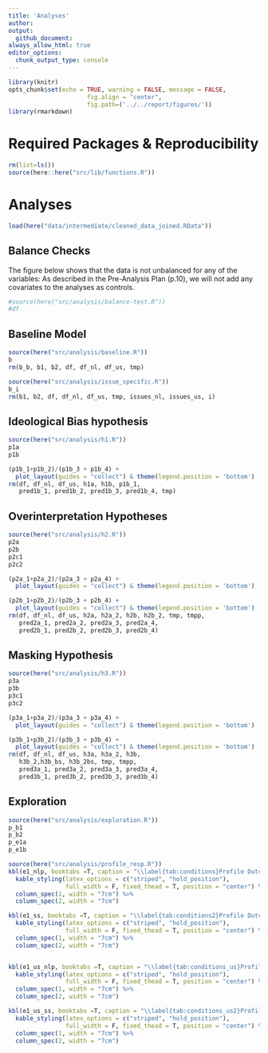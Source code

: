 ```yaml
---
title: 'Analyses'
author: 
output: 
  github_document:
always_allow_html: true
editor_options: 
  chunk_output_type: console
---
```


```r
library(knitr)
opts_chunk$set(echo = TRUE, warning = FALSE, message = FALSE,
                      fig.align = "center",
                      fig.path=('../../report/figures/'))
library(rmarkdown)
```

# Required Packages &amp; Reproducibility
```r
rm(list=ls())
source(here::here("src/lib/functions.R"))
```

# Analyses
```r
load(here("data/intermediate/cleaned_data_joined.RData"))
```

## Balance Checks

The figure below shows that the data is not unbalanced for any of the variables: As described in the Pre-Analysis Plan (p.10), we will not add any covariates to the analyses as controls.

```r
#source(here("src/analysis/balance-test.R"))
#df
```

## Baseline Model
```r
source(here("src/analysis/baseline.R"))
b
rm(b_b, b1, b2, df, df_nl, df_us, tmp)
```

```r
source(here("src/analysis/issue_specific.R"))
b_i
rm(b1, b2, df, df_nl, df_us, tmp, issues_nl, issues_us, i)
```

## Ideological Bias hypothesis
```r
source(here("src/analysis/h1.R"))
p1a
p1b

(p1b_1+p1b_2)/(p1b_3 + p1b_4) + 
  plot_layout(guides = "collect") & theme(legend.position = 'bottom')
rm(df, df_nl, df_us, h1a, h1b, p1b_1, 
   pred1b_1, pred1b_2, pred1b_3, pred1b_4, tmp)
```

## Overinterpretation Hypotheses
```r
source(here("src/analysis/h2.R"))
p2a
p2b
p2c1
p2c2

(p2a_1+p2a_2)/(p2a_3 + p2a_4) + 
  plot_layout(guides = "collect") & theme(legend.position = 'bottom')

(p2b_1+p2b_2)/(p2b_3 + p2b_4) + 
  plot_layout(guides = "collect") & theme(legend.position = 'bottom')
rm(df, df_nl, df_us, h2a, h2a_2, h2b, h2b_2, tmp, tmpp,
   pred2a_1, pred2a_2, pred2a_3, pred2a_4, 
   pred2b_1, pred2b_2, pred2b_3, pred2b_4)
```

## Masking Hypothesis
```r
source(here("src/analysis/h3.R"))
p3a
p3b
p3c1
p3c2

(p3a_1+p3a_2)/(p3a_3 + p3a_4) + 
  plot_layout(guides = "collect") & theme(legend.position = 'bottom')

(p3b_1+p3b_2)/(p3b_3 + p3b_4) + 
  plot_layout(guides = "collect") & theme(legend.position = 'bottom')
rm(df, df_nl, df_us, h3a, h3a_2, h3b, 
   h3b_2,h3b_bs, h3b_2bs, tmp, tmpp,
   pred3a_1, pred3a_2, pred3a_3, pred3a_4, 
   pred3b_1, pred3b_2, pred3b_3, pred3b_4)
```

## Exploration
```r
source(here("src/analysis/exploration.R"))
p_b1
p_b2
p_e1a
p_e1b
```

```r
source(here("src/analysis/profile_resp.R"))
kbl(e1_nlp, booktabs =T, caption = "\\label{tab:conditions}Profile Dutch Stance Annotators") %>%
  kable_styling(latex_options = c("striped", "hold_position"),
                full_width = F, fixed_thead = T, position = "center") %>%
  column_spec(1, width = "7cm") %>%
  column_spec(2, width = "7cm")

kbl(e1_ss, booktabs =T, caption = "\\label{tab:conditions2}Profile Dutch Stance Annotators") %>%
  kable_styling(latex_options = c("striped", "hold_position"),
                full_width = F, fixed_thead = T, position = "center") %>%
  column_spec(1, width = "7cm") %>%
  column_spec(2, width = "7cm")


kbl(e1_us_nlp, booktabs =T, caption = "\\label{tab:conditions_us}Profile American Stance Annotators") %>%
  kable_styling(latex_options = c("striped", "hold_position"),
                full_width = F, fixed_thead = T, position = "center") %>%
  column_spec(1, width = "7cm") %>%
  column_spec(2, width = "7cm")

kbl(e1_us_ss, booktabs =T, caption = "\\label{tab:conditions_us2}Profile American Stance Annotators") %>%
  kable_styling(latex_options = c("striped", "hold_position"),
                full_width = F, fixed_thead = T, position = "center") %>%
  column_spec(1, width = "7cm") %>%
  column_spec(2, width = "7cm")
```

